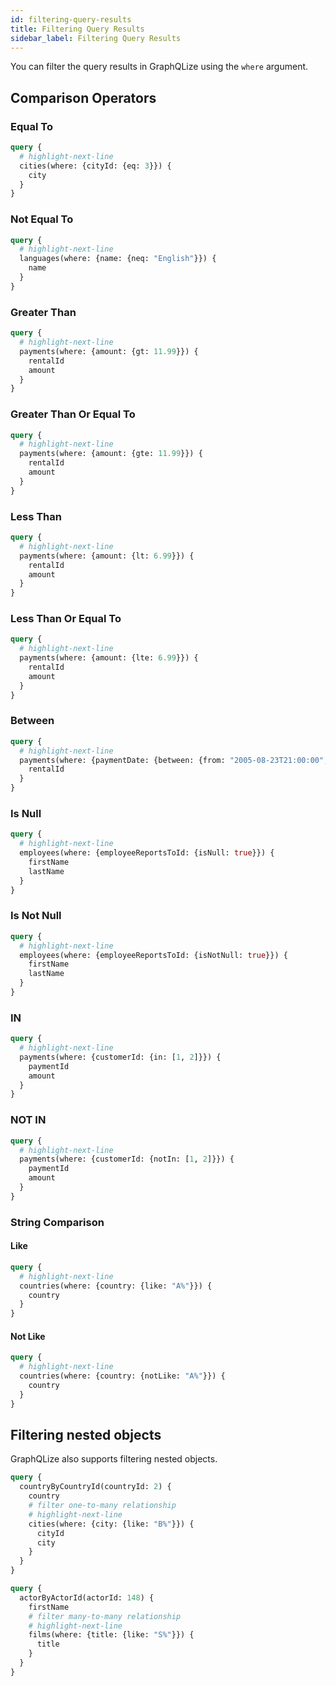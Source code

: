 ```yaml
---
id: filtering-query-results
title: Filtering Query Results
sidebar_label: Filtering Query Results
---
```


You can filter the query results in GraphQLize using the `where` argument. 

## Comparison Operators

### Equal To

```graphql
query {
  # highlight-next-line
  cities(where: {cityId: {eq: 3}}) {
    city
  }
}
```
### Not Equal To

```graphql
query {
  # highlight-next-line
  languages(where: {name: {neq: "English"}}) {
    name
  }
}
```

### Greater Than

```graphql
query {
  # highlight-next-line
  payments(where: {amount: {gt: 11.99}}) {
    rentalId
    amount
  }
}
```

### Greater Than Or Equal To

```graphql
query {
  # highlight-next-line
  payments(where: {amount: {gte: 11.99}}) {
    rentalId
    amount
  }
}
```
### Less Than 

```graphql
query {
  # highlight-next-line
  payments(where: {amount: {lt: 6.99}}) {
    rentalId
    amount
  }
}
```
### Less Than Or Equal To

```graphql
query {
  # highlight-next-line
  payments(where: {amount: {lte: 6.99}}) {
    rentalId
    amount
  }
}
```

### Between

```graphql
query {
  # highlight-next-line
  payments(where: {paymentDate: {between: {from: "2005-08-23T21:00:00", to: "2005-08-23T21:03:00"}}}) {
    rentalId
  }
}
```

### Is Null

```graphql
query {
  # highlight-next-line
  employees(where: {employeeReportsToId: {isNull: true}}) {
    firstName
    lastName
  }
}
```

### Is Not Null

```graphql
query {
  # highlight-next-line
  employees(where: {employeeReportsToId: {isNotNull: true}}) {
    firstName
    lastName
  }
}
```

### IN

```graphql
query {
  # highlight-next-line
  payments(where: {customerId: {in: [1, 2]}}) {
    paymentId
    amount
  }
}
```
### NOT IN

```graphql
query {
  # highlight-next-line
  payments(where: {customerId: {notIn: [1, 2]}}) {
    paymentId
    amount
  }
}
```

### String Comparison

#### Like

```graphql
query {
  # highlight-next-line
  countries(where: {country: {like: "A%"}}) {
    country
  }
}
```
#### Not Like
```graphql
query {
  # highlight-next-line
  countries(where: {country: {notLike: "A%"}}) {
    country
  }
}
```

## Filtering nested objects

GraphQLize also supports filtering nested objects. 

```graphql
query {
  countryByCountryId(countryId: 2) {
    country
    # filter one-to-many relationship
    # highlight-next-line
    cities(where: {city: {like: "B%"}}) {
      cityId
      city
    }
  }
}
```

```graphql
query {
  actorByActorId(actorId: 148) {
    firstName
    # filter many-to-many relationship
    # highlight-next-line
    films(where: {title: {like: "S%"}}) {
      title
    }
  }
}
```